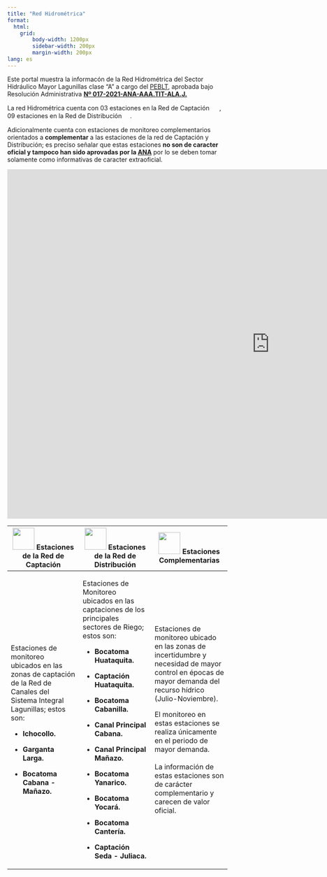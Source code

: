 ```yaml
---
title: "Red Hidrométrica"
format: 
  html:
    grid: 
        body-width: 1200px
        sidebar-width: 200px
        margin-width: 200px
lang: es        
---
```


Este portal muestra la informacón de la Red Hidrométrica del Sector Hidráulico Mayor Lagunillas clase "A" a cargo del [PEBLT](https://www.gob.pe/peblt "Proyecto Especial Binacional Lago Titicaca"), aprobada bajo Resolución Administrativa [**Nº 017-2021-ANA-AAA.TIT-ALA.J.**](https://www.ana.gob.pe/sites/default/files/normatividad/files/67-RA-0017-2021-03.pdf "Nº 017-2021-ANA-AAA.TIT-ALA.J.")

La red Hidrométrica cuenta con 03 estaciones en la Red de Captación ![](https://github.com/hugoaluque/Red-Hidrometrica-SIL/blob/main/images/red_c_marker.png?raw=true){width="15"} , 09 estaciones en la Red de Distribución ![](https://github.com/hugoaluque/Red-Hidrometrica-SIL/blob/main/images/blue_c_marker.png?raw=true){width="15"}.

Adicionalmente cuenta con estaciones de monitoreo complementarios ![](https://github.com/hugoaluque/Red-Hidrometrica-SIL/blob/main/images/yellow_c_marker.png?raw=true){width="15"} orientados a **complementar** a las estaciones de la red de Captación y Distribución; es preciso señalar que estas estaciones **no son de caracter oficial y tampoco han sido aprovadas por la [ANA](https://www.gob.pe/ana "Autoridad Nacional del Agua")** por lo se deben tomar solamente como informativas de caracter extraoficial.

<iframe width="1200" height="800" src="https://red-hidro-sil/" frameborder="0" style="border:0" allowfullscreen>

</iframe>

+--------------------------------------------------------------------------------------------------------------------------------------------------+------------------------------------------------------------------------------------------------------------------------------------------------------+--------------------------------------------------------------------------------------------------------------------------------------------------------------+
| ![](https://github.com/hugoaluque/Red-Hidrometrica-SIL/blob/main/images/red_c_marker.png?raw=true){width="50"} Estaciones de la Red de Captación | ![](https://github.com/hugoaluque/Red-Hidrometrica-SIL/blob/main/images/blue_c_marker.png?raw=true){width="50"} Estaciones de la Red de Distribución | ![](https://github.com/hugoaluque/Red-Hidrometrica-SIL/blob/main/images/yellow_c_marker.png?raw=true){width="50"} Estaciones Complementarias                 |
+==================================================================================================================================================+======================================================================================================================================================+==============================================================================================================================================================+
| Estaciones de monitoreo ubicados en las zonas de captación de la Red de Canales del Sistema Integral Lagunillas; estos son:                      | Estaciones de Monitoreo ubicados en las captaciones de los principales sectores de Riego; estos son:                                                 | Estaciones de monitoreo ubicado en las zonas de incertidumbre y necesidad de mayor control en épocas de mayor demanda del recurso hídrico (Julio-Noviembre). |
|                                                                                                                                                  |                                                                                                                                                      |                                                                                                                                                              |
| -   **Ichocollo.**                                                                                                                               | -   **Bocatoma Huataquita.**                                                                                                                         | El monitoreo en estas estaciones se realiza únicamente en el periodo de mayor demanda.\                                                                      |
|                                                                                                                                                  |                                                                                                                                                      | \                                                                                                                                                            |
| -   **Garganta Larga.**                                                                                                                          | -   **Captación Huataquita.**                                                                                                                        | La información de estas estaciones son de carácter complementario y carecen de valor oficial.                                                                |
|                                                                                                                                                  |                                                                                                                                                      |                                                                                                                                                              |
| -   **Bocatoma Cabana - Mañazo.**                                                                                                                | -   **Bocatoma Cabanilla.**                                                                                                                          |                                                                                                                                                              |
|                                                                                                                                                  |                                                                                                                                                      |                                                                                                                                                              |
|                                                                                                                                                  | -   **Canal Principal Cabana.**                                                                                                                      |                                                                                                                                                              |
|                                                                                                                                                  |                                                                                                                                                      |                                                                                                                                                              |
|                                                                                                                                                  | -   **Canal Principal Mañazo.**                                                                                                                      |                                                                                                                                                              |
|                                                                                                                                                  |                                                                                                                                                      |                                                                                                                                                              |
|                                                                                                                                                  | -   **Bocatoma Yanarico.**                                                                                                                           |                                                                                                                                                              |
|                                                                                                                                                  |                                                                                                                                                      |                                                                                                                                                              |
|                                                                                                                                                  | -   **Bocatoma Yocará.**                                                                                                                             |                                                                                                                                                              |
|                                                                                                                                                  |                                                                                                                                                      |                                                                                                                                                              |
|                                                                                                                                                  | -   **Bocatoma Cantería.**                                                                                                                           |                                                                                                                                                              |
|                                                                                                                                                  |                                                                                                                                                      |                                                                                                                                                              |
|                                                                                                                                                  | -   **Captación Seda - Juliaca.**                                                                                                                    |                                                                                                                                                              |
+--------------------------------------------------------------------------------------------------------------------------------------------------+------------------------------------------------------------------------------------------------------------------------------------------------------+--------------------------------------------------------------------------------------------------------------------------------------------------------------+

